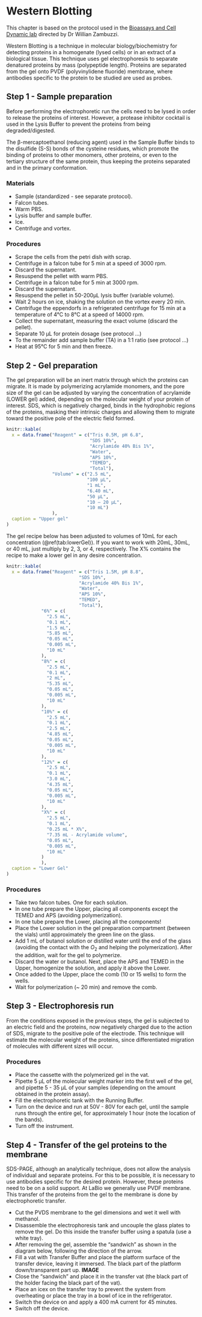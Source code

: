 # Western Blotting

This chapter is based on the protocol used in the [Bioassays and Cell Dynamic lab](https://www.instagram.com/bioassaysandcelldynamic/) directed by Dr Willian Zambuzzi.

Western Blotting is a technique in molecular biology/biochemistry for detecting proteins in a homogenate (lysed cells) or in an extract of a biological tissue. This technique uses gel electrophoresis to separate denatured proteins by mass (polypeptide length). Proteins are separated from the gel onto PVDF (polyvinylidene fluoride) membrane, where antibodies specific to the protein to be studied are used as probes.

## Step 1 - Sample preparation

Before performing the electrophoretic run the cells need to be lysed in order to release the proteins of interest. However, a protease inhibitor cocktail is used in the Lysis Buffer to prevent the proteins from being degraded/digested.

The β-mercaptoethanol (reducing agent) used in the Sample Buffer binds to the disulfide (S-S) bonds of the cysteine residues, which promote the binding of proteins to other monomers, other proteins, or even to the tertiary structure of the same protein, thus keeping the proteins separated and in the primary conformation.

### Materials

- Sample (standardized - see separate protocol).
- Falcon tubes.
- Warm PBS.
- Lysis buffer and sample buffer.
- Ice.
- Centrifuge and vortex.

### Procedures

-  Scrape the cells from the petri dish with scrap.
-  Centrifuge in a falcon tube for 5 min at a speed of 3000 rpm.
-  Discard the supernatant.
-  Resuspend the pellet with warm PBS.
-  Centrifuge in a falcon tube for 5 min at 3000 rpm.
-  Discard the supernatant.
-  Resuspend the pellet in 50-200μL lysis buffer (variable volume).
-  Wait 2 hours on ice, shaking the solution on the vortex every 20 min.
-  Centrifuge the eppendorfs in a refrigerated centrifuge for 15 min at a temperature of 4°C to 8°C at a speed of 14000 rpm.
-  Collect the supernatant, measuring the exact volume (discard the pellet).
-  Separate 10 μL for protein dosage (see protocol ...)
-  To the remainder add sample buffer (TA) in a 1:1 ratio (see protocol ...)
-  Heat at 95°C for 5 min and then freeze.

## Step 2 - Gel preparation  

The gel preparation will be an inert matrix through which the proteins can migrate. It is made by polymerizing acrylamide monomers, and the pore size of the gel can be adjusted by varying the concentration of acrylamide (LOWER gel) added, depending on the molecular weight of your protein of interest. SDS, which is negatively charged, binds in the hydrophobic regions of the proteins, masking their intrinsic charges and allowing them to migrate toward the positive pole of the electric field formed.

```r
knitr::kable(
  x = data.frame("Reagent" = c("Tris 0.5M, pH 6.8",
                               "SDS 10%",
                               "Acrylamide 40% Bis 1%",
                               "Water",
                               "APS 10%",
                               "TEMED",
                               "Total"),
                 "Volume" = c("2.5 mL",
                              "100 μL",
                              "1 mL",
                              "6.40 mL",
                              "50 μL",
                              "10 – 20 μL",
                              "10 mL")
                 ),
  caption = "Upper gel"
)
```

The gel recipe below has been adjusted to volumes of 10mL for each concentration (\@ref(tab:lowerGel)). If you want to work with 20mL, 30mL, or 40 mL, just multiply by 2, 3, or 4, respectively. The X% contains the recipe to make a lower gel in any desire concentration.  

```r
knitr::kable(
  x = data.frame("Reagent" = c("Tris 1.5M, pH 8.8",
                           "SDS 10%",
                           "Acrylamide 40% Bis 1%",
                           "Water",
                           "APS 10%",
                           "TEMED",
                           "Total"),
             "6%" = c(
               "2.5 mL",
               "0.1 mL",
               "1.5 mL",
               "5.85 mL",
               "0.05 mL",
               "0.005 mL",
               "10 mL"
             ),
             "8%" = c(
               "2.5 mL",
               "0.1 mL",
               "2 mL",
               "5.35 mL",
               "0.05 mL",
               "0.005 mL",
               "10 mL"
             ),
             "10%" = c(
               "2.5 mL",
               "0.1 mL",
               "2.5 mL",
               "4.85 mL",
               "0.05 mL",
               "0.005 mL",
               "10 mL"
             ),
             "12%" = c(
               "2.5 mL",
               "0.1 mL",
               "3.0 mL",
               "4.35 mL",
               "0.05 mL",
               "0.005 mL",
               "10 mL"
             ),
             "X%" = c(
               "2.5 mL",
               "0.1 mL",
               "0.25 mL * X%",
               "7.35 mL - Acrylamide volume",
               "0.05 mL",
               "0.005 mL",
               "10 mL"
             )
             ),
  caption = "Lower Gel"
)
```

### Procedures

-  Take two falcon tubes. One for each solution.  
-  In one tube prepare the Upper, placing all components except the TEMED and APS (avoiding polymerization).  
-  In one tube prepare the Lower, placing all the components!  
-  Place the Lower solution in the gel preparation compartment (between the vials) until approximately the green line on the glass.  
-  Add 1 mL of butanol solution or distilled water until the end of the glass (avoiding the contact with the $O_2$ and helping the polymerization). After the addition, wait for the gel to polymerize.  
-  Discard the water or butanol. Next, place the APS and TEMED in the Upper, homogenize the solution, and apply it above the Lower.  
-  Once added to the Upper, place the comb (10 or 15 wells) to form the wells.  
-  Wait for polymerization (~ 20 min) and remove the comb.  

## Step 3 - Electrophoresis run  

From the conditions exposed in the previous steps, the gel is subjected to an electric field and the proteins, now negatively charged due to the action of SDS, migrate to the positive pole of the electrode. This technique will estimate the molecular weight of the proteins, since differentiated migration of molecules with different sizes will occur.

### Procedures  

- 	Place the cassette with the polymerized gel in the vat.  
- 	Pipette 5 μL of the molecular weight marker into the first well of the gel, and pipette 5 - 35 μL of your samples (depending on the amount obtained in the protein assay).  
- 	Fill the electrophoretic tank with the Running Buffer.  
- 	Turn on the device and run at 50V - 80V for each gel, until the sample runs through the entire gel, for approximately 1 hour (note the location of the bands).  
- 	Turn off the instrument.  

## Step 4 - Transfer of the gel proteins to the membrane

SDS-PAGE, although an analytically technique, does not allow the analysis of individual and separate proteins. For this to be possible, it is necessary to use antibodies specific for the desired protein. However, these proteins need to be on a solid support. At LaBio we generally use PVDF membrane. This transfer of the proteins from the gel to the membrane is done by electrophoretic transfer.

- 	Cut the PVDS membrane to the gel dimensions and wet it well with methanol.  
- 	Disassemble the electrophoresis tank and uncouple the glass plates to remove the gel. Do this inside the transfer buffer using a spatula (use a white tray).  
- 	After removing the gel, assemble the "sandwich" as shown in the diagram below, following the direction of the arrow.  
- 	Fill a vat with Transfer Buffer and place the platform surface of the transfer device, leaving it immersed. The black part of the platform down/transparent part up.
**IMAGE**
- 	Close the "sandwich" and place it in the transfer vat (the black part of the holder facing the black part of the vat).  
- 	Place an icex on the transfer tray to prevent the system from overheating or place the tray in a bowl of ice in the refrigerator.  
- 	Switch the device on and apply a 400 mA current for 45 minutes.  
- 	Switch off the device.  


